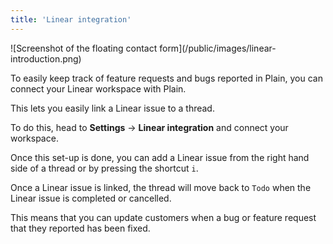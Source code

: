 ```yaml
---
title: 'Linear integration'
---
```


<Frame>![Screenshot of the floating contact form](/public/images/linear-introduction.png)</Frame>

To easily keep track of feature requests and bugs reported in Plain, you can connect your Linear workspace with Plain.

This lets you easily link a Linear issue to a thread.

To do this, head to **Settings** → **Linear integration** and connect your workspace.

Once this set-up is done, you can add a Linear issue from the right hand side of a thread or by pressing the shortcut `i`.

Once a Linear issue is linked, the thread will move back to `Todo` when the Linear issue is completed or cancelled.

This means that you can update customers when a bug or feature request that they reported has been fixed.
